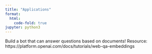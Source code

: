 ```yaml
---
title: "Applications"
format:
  html:
    code-fold: true
jupyter: python3
---
```



Build a bot that can answer questions based on documents!
Resource: https://platform.openai.com/docs/tutorials/web-qa-embeddings
